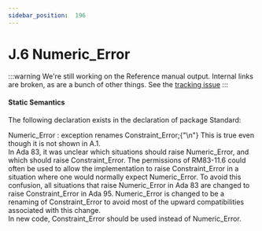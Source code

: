 ---
sidebar_position:  196
---

# J.6 Numeric_Error

:::warning
We're still working on the Reference manual output.  Internal links are broken,
as are a bunch of other things.
See the [tracking issue](https://github.com/ada-lang-io/ada-lang-io/issues/20)
:::



#### Static Semantics

<p>The following declaration exists in the declaration of package Standard: <br /></p>

<CodeBlock>
Numeric_Error : exception renames Constraint_Error;{"\n"}

</CodeBlock>
<Admonition type="aarm" aarm="discussion" title="Discussion: ">
<strong></strong>This is true even though it is not shown in A.1. <br /></Admonition>

<Admonition type="aarm" aarm="reason" title="Reason: ">
<strong></strong>In Ada 83, it was unclear which situations should raise Numeric_Error, and which should raise Constraint_Error. The permissions of RM83-11.6 could often be used to allow the implementation to raise Constraint_Error in a situation where one would normally expect Numeric_Error. To avoid this confusion, all situations that raise Numeric_Error in Ada 83 are changed to raise Constraint_Error in Ada 95. Numeric_Error is changed to be a renaming of Constraint_Error to avoid most of the upward compatibilities associated with this change.<br /></Admonition>

<Admonition type="aarm" aarm="note" title="Note: ">
In new code, Constraint_Error should be used instead of Numeric_Error. <br /></Admonition>

